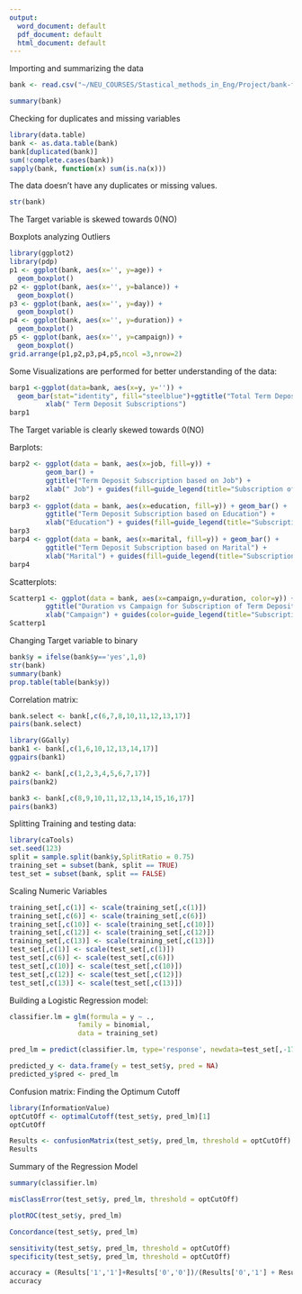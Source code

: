 ---
output:
  word_document: default
  pdf_document: default
  html_document: default
---
Importing and summarizing the data
```{r}
bank <- read.csv("~/NEU_COURSES/Stastical_methods_in_Eng/Project/bank-full.csv", sep=";")
```
```{r}
summary(bank)
```
Checking for duplicates and missing variables
```{r}
library(data.table)
bank <- as.data.table(bank)
bank[duplicated(bank)]
sum(!complete.cases(bank))
sapply(bank, function(x) sum(is.na(x)))
```
The data doesn't have any duplicates or missing values.

```{r}
str(bank)
```



The Target variable is skewed towards 0(NO)

Boxplots analyzing Outliers
```{r}
library(ggplot2)
library(pdp)
p1 <- ggplot(bank, aes(x='', y=age)) + 
  geom_boxplot()
p2 <- ggplot(bank, aes(x='', y=balance)) + 
  geom_boxplot()
p3 <- ggplot(bank, aes(x='', y=day)) +
  geom_boxplot()
p4 <- ggplot(bank, aes(x='', y=duration)) +
  geom_boxplot()
p5 <- ggplot(bank, aes(x='', y=campaign)) +
  geom_boxplot()
grid.arrange(p1,p2,p3,p4,p5,ncol =3,nrow=2)
```
Some Visualizations are performed for better understanding of the data:

```{r}
barp1 <-ggplot(data=bank, aes(x=y, y='')) +
  geom_bar(stat="identity", fill="steelblue")+ggtitle("Total Term Deposit Subcriptions") +
         xlab(" Term Deposit Subscriptions")
barp1
```

The Target variable is clearly skewed towards 0(NO)

Barplots:
```{r}
barp2 <- ggplot(data = bank, aes(x=job, fill=y)) +
         geom_bar() +
         ggtitle("Term Deposit Subscription based on Job") +
         xlab(" Job") + guides(fill=guide_legend(title="Subscription of Term Deposit")) + theme(axis.text.x = element_text(angle = 90, vjust = 0.5, hjust=1))
barp2
barp3 <- ggplot(data = bank, aes(x=education, fill=y)) + geom_bar() +
         ggtitle("Term Deposit Subscription based on Education") +
         xlab("Education") + guides(fill=guide_legend(title="Subscription of Term Deposit")) + theme(axis.text.x = element_text(angle = 90, vjust = 0.5, hjust=1))
barp3
barp4 <- ggplot(data = bank, aes(x=marital, fill=y)) + geom_bar() +
         ggtitle("Term Deposit Subscription based on Marital") +
         xlab("Marital") + guides(fill=guide_legend(title="Subscription of Term Deposit")) + theme(axis.text.x = element_text(angle = 90, vjust = 0.5, hjust=1))
barp4
```

Scatterplots:

```{r}
Scatterp1 <- ggplot(data = bank, aes(x=campaign,y=duration, color=y)) + geom_point() +
         ggtitle("Duration vs Campaign for Subscription of Term Deposit") +
         xlab("Campaign") + guides(color=guide_legend(title="Subscription of Term Deposit")) + theme(axis.text.x = element_text(angle = 90, vjust = 0.5, hjust=1))
Scatterp1
```
Changing Target variable to binary
```{r}
bank$y = ifelse(bank$y=='yes',1,0)
str(bank)
summary(bank)
prop.table(table(bank$y))
```
Correlation matrix:
```{r}
bank.select <- bank[,c(6,7,8,10,11,12,13,17)]
pairs(bank.select)
```
```{r}
library(GGally)
bank1 <- bank[,c(1,6,10,12,13,14,17)]
ggpairs(bank1)
```
```{r}
bank2 <- bank[,c(1,2,3,4,5,6,7,17)]
pairs(bank2)
```

```{r}
bank3 <- bank[,c(8,9,10,11,12,13,14,15,16,17)]
pairs(bank3)
```

Splitting Training and testing data:

```{r}
library(caTools)
set.seed(123)
split = sample.split(bank$y,SplitRatio = 0.75)
training_set = subset(bank, split == TRUE)
test_set = subset(bank, split == FALSE)
```

Scaling Numeric Variables
```{r}
training_set[,c(1)] <- scale(training_set[,c(1)])
training_set[,c(6)] <- scale(training_set[,c(6)])
training_set[,c(10)] <- scale(training_set[,c(10)])
training_set[,c(12)] <- scale(training_set[,c(12)])
training_set[,c(13)] <- scale(training_set[,c(13)])
test_set[,c(1)] <- scale(test_set[,c(1)])
test_set[,c(6)] <- scale(test_set[,c(6)])
test_set[,c(10)] <- scale(test_set[,c(10)])
test_set[,c(12)] <- scale(test_set[,c(12)])
test_set[,c(13)] <- scale(test_set[,c(13)])
```

Building a Logistic Regression model:
```{r}
classifier.lm = glm(formula = y ~ .,
                 family = binomial,
                 data = training_set)
```
```{r}
pred_lm = predict(classifier.lm, type='response', newdata=test_set[,-17])
```
```{r}
predicted_y <- data.frame(y = test_set$y, pred = NA)
predicted_y$pred <- pred_lm
```
Confusion matrix:
Finding the Optimum Cutoff
```{r}
library(InformationValue)
optCutOff <- optimalCutoff(test_set$y, pred_lm)[1] 
optCutOff
```
```{r}
Results <- confusionMatrix(test_set$y, pred_lm, threshold = optCutOff)
Results
```

Summary of the Regression Model

```{r}
summary(classifier.lm)
```
```{r}
misClassError(test_set$y, pred_lm, threshold = optCutOff)
```
```{r}
plotROC(test_set$y, pred_lm)
```
```{r}
Concordance(test_set$y, pred_lm)
```
```{r}
sensitivity(test_set$y, pred_lm, threshold = optCutOff)
specificity(test_set$y, pred_lm, threshold = optCutOff)
```
```{r}
accuracy = (Results['1','1']+Results['0','0'])/(Results['0','1'] + Results['1','0'] + Results['1','1'] + Results['0','0'])
accuracy
```
